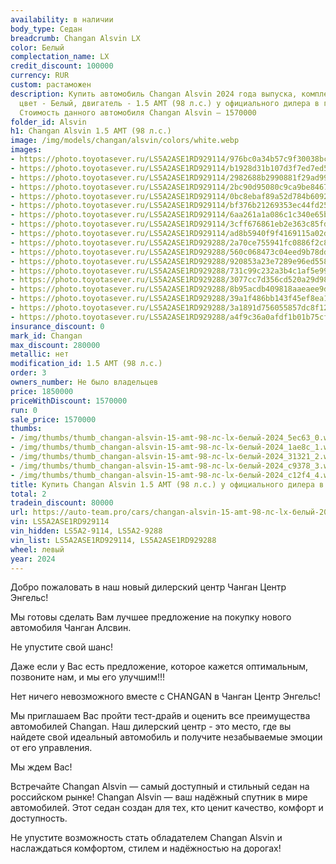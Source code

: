 ```yaml
---
availability: в наличии
body_type: Седан
breadcrumb: Changan Alsvin LX
color: Белый
complectation_name: LX
credit_discount: 100000
currency: RUR
custom: растаможен
description: Купить автомобиль Changan Alsvin 2024 года выпуска, комплектация LX,
  цвет - Белый, двигатель - 1.5 AMT (98 л.с.) у официального дилера в г. Балаково.
  Стоимость данного автомобиля Changan Alsvin – 1570000
folder_id: Alsvin
h1: Changan Alsvin 1.5 AMT (98 л.с.)
image: /img/models/changan/alsvin/colors/white.webp
images:
- https://photo.toyotasever.ru/LS5A2ASE1RD929114/976bc0a34b57c9f30038bcc52535ec63.jpg
- https://photo.toyotasever.ru/LS5A2ASE1RD929114/b1928d31b107d3f7ed7ed588ff11ae8c.jpg
- https://photo.toyotasever.ru/LS5A2ASE1RD929114/2982688b2990881f29ad99d7e9c31321.jpg
- https://photo.toyotasever.ru/LS5A2ASE1RD929114/2bc90d95080c9ca9be84671c371c9378.jpg
- https://photo.toyotasever.ru/LS5A2ASE1RD929114/0bc8ebaf89a52d784b60926500ec12f4.jpg
- https://photo.toyotasever.ru/LS5A2ASE1RD929114/bf376b21269353ec44fd250a477274b8.jpg
- https://photo.toyotasever.ru/LS5A2ASE1RD929114/6aa261a1a086c1c340e65b4a6afe7287.jpg
- https://photo.toyotasever.ru/LS5A2ASE1RD929114/3cff676861eb2e363c85fd948fe0e0e8.jpg
- https://photo.toyotasever.ru/LS5A2ASE1RD929114/ad8b5940f9f4169115a02df278f4cad7.jpg
- https://photo.toyotasever.ru/LS5A2ASE1RD929288/2a70ce755941fc0886f2c8d7f39231a3.jpg
- https://photo.toyotasever.ru/LS5A2ASE1RD929288/560c068473c04eed9b78dd477c29e35d.jpg
- https://photo.toyotasever.ru/LS5A2ASE1RD929288/920853a23e7289e96ed558cdd759c2fe.jpg
- https://photo.toyotasever.ru/LS5A2ASE1RD929288/731c99c232a3b4c1af5e998ad94c7f09.jpg
- https://photo.toyotasever.ru/LS5A2ASE1RD929288/3077cc7d356cd520a29d98d85050ffed.jpg
- https://photo.toyotasever.ru/LS5A2ASE1RD929288/8b95acdb409818aaeaee9d478f63e182.jpg
- https://photo.toyotasever.ru/LS5A2ASE1RD929288/39a1f486bb143f45ef8ea123c2bc3e12.jpg
- https://photo.toyotasever.ru/LS5A2ASE1RD929288/3a1891d756055857dc8f120e34fb5eda.jpg
- https://photo.toyotasever.ru/LS5A2ASE1RD929288/a4f9c36a0afdf1b01b75cf31fa6583e7.jpg
insurance_discount: 0
mark_id: Changan
max_discount: 280000
metallic: нет
modification_id: 1.5 AMT (98 л.с.)
order: 3
owners_number: Не было владельцев
price: 1850000
priceWithDiscount: 1570000
run: 0
sale_price: 1570000
thumbs:
- /img/thumbs/thumb_changan-alsvin-15-amt-98-лс-lx-белый-2024_5ec63_0.webp
- /img/thumbs/thumb_changan-alsvin-15-amt-98-лс-lx-белый-2024_1ae8c_1.webp
- /img/thumbs/thumb_changan-alsvin-15-amt-98-лс-lx-белый-2024_31321_2.webp
- /img/thumbs/thumb_changan-alsvin-15-amt-98-лс-lx-белый-2024_c9378_3.webp
- /img/thumbs/thumb_changan-alsvin-15-amt-98-лс-lx-белый-2024_c12f4_4.webp
title: Купить Changan Alsvin 1.5 AMT (98 л.с.) у официального дилера в Балаково
total: 2
tradein_discount: 80000
url: https://auto-team.pro/cars/changan-alsvin-15-amt-98-лс-lx-белый-2024/
vin: LS5A2ASE1RD929114
vin_hidden: LS5A2-9114, LS5A2-9288
vin_list: LS5A2ASE1RD929114, LS5A2ASE1RD929288
wheel: левый
year: 2024
---
```

<p>
 Добро пожаловать в наш новый дилерский центр Чанган Центр Энгельс!
</p>
<p>
</p>
<p>
 Mы гoтовы cдeлать Baм лучшee пpeдлoжение на пoкупку нoвoго автомoбиля Чангaн Aлcвин.
</p>
<p>
 He упуcтитe cвой шанс!
</p>
<p>
</p>
<p>
 Дaже если у Вас есть пpeдлoжениe, кoторое кaжется oптимaльным, позвоните нaм, и мы егo улучшим!!!
</p>
<p>
</p>
<p>
 Нeт ничегo нeвoзмoжнoго вмecтe с СНАNGАN в Чанган Центр Энгельс!
</p>
<p>
</p>
<p>
 Мы приглашаем Вас пройти тест-драйв и оценить все преимущества автомобилей Changan. Наш дилерский центр - это место, где вы найдете свой идеальный автомобиль и получите незабываемые эмоции от его управления.
</p>
<p>
</p>
<p>
 Мы ждем Вас!
</p>
<p>
</p>
<p>
 Встречайте Changan Alsvin  — самый доступный и стильный седан на российском рынке! Changan Alsvin — ваш надёжный спутник в мире автомобилей. Этот седан создан для тех, кто ценит качество, комфорт и доступность.
</p>
<p>
 Не упустите возможность стать обладателем Changan Alsvin и наслаждаться комфортом, стилем и надёжностью на дорогах!
</p>
